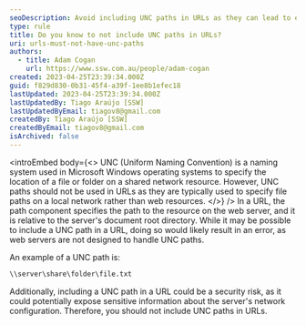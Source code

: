 ```yaml
---
seoDescription: Avoid including UNC paths in URLs as they can lead to errors and potential security risks.
type: rule
title: Do you know to not include UNC paths in URLs?
uri: urls-must-not-have-unc-paths
authors:
  - title: Adam Cogan
    url: https://www.ssw.com.au/people/adam-cogan
created: 2023-04-25T23:39:34.000Z
guid: f829d830-0b31-45f4-a39f-1ee8b1efec18
lastUpdated: 2023-04-25T23:39:34.000Z
lastUpdatedBy: Tiago Araújo [SSW]
lastUpdatedByEmail: tiagov8@gmail.com
createdBy: Tiago Araújo [SSW]
createdByEmail: tiagov8@gmail.com
isArchived: false
---
```


<introEmbed
  body={<>
UNC (Uniform Naming Convention) is a naming system used in Microsoft Windows operating systems to specify the location of a file or folder on a shared network resource. However, UNC paths should not be used in URLs as they are typically used to specify file paths on a local network rather than web resources.
  </>}
/>
In a URL, the path component specifies the path to the resource on the web server, and it is relative to the server's document root directory. While it may be possible to include a UNC path in a URL, doing so would likely result in an error, as web servers are not designed to handle UNC paths.

An example of a UNC path is:

```html
\\server\share\folder\file.txt
```

Additionally, including a UNC path in a URL could be a security risk, as it could potentially expose sensitive information about the server's network configuration. Therefore, you should not include UNC paths in URLs.
